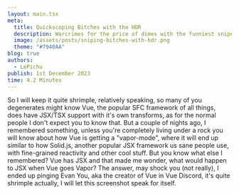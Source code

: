 ```yaml
---
layout: main.tsx
meta:
  title: Quickscoping Bitches with the HDR
  description: Warcrimes for the price of dimes with the funniest sniper rifle to ever grace this game.
  image: /assets/posts/sniping-bitches-with-hdr.png
  theme: "#7940AA"
blog: true
authors:
  - LePichu
publish: 1st December 2023
time: 4.2 Minutes
---
```

So I will keep it quite shrimple, relatively speaking, so many of you degenerates might know Vue, the popular SFC framework of all things, does have JSX/TSX support with it's own transforms, as for the normal people I don't expect you to know that. But a couple of nights ago, I remembered something, unless you're completely living under a rock you will know about how Vue is getting a "vapor-mode", where it will end up similar to how Solid.js, another popular JSX framework us sane people use, with fine-grained reactivity and other cool stuff. But you know what else I remembered? Vue has JSX and that made me wonder, what would happen to JSX when Vue goes Vapor? The answer, may shock you (not really), I ended up pinging Evan You, aka the creator of Vue in Vue Discord, it's quite shrimple actually, I will let this screenshot speak for itself. 